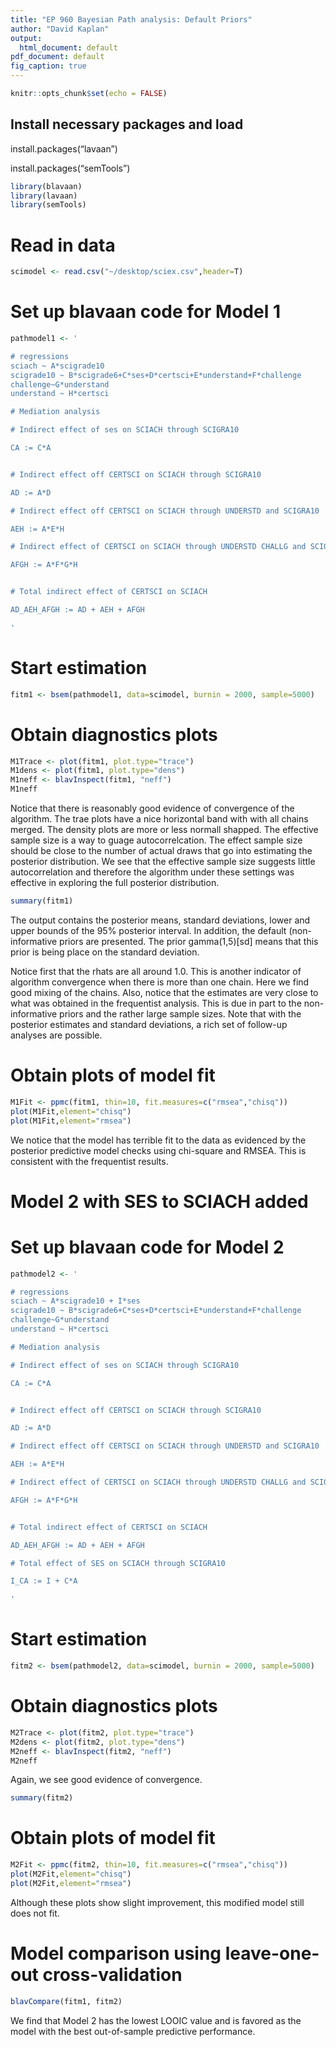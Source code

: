 ```yaml
---
title: "EP 960 Bayesian Path analysis: Default Priors"
author: "David Kaplan"
output:
  html_document: default
pdf_document: default
fig_caption: true
---
```

  
```r
knitr::opts_chunk$set(echo = FALSE)
```

## Install necessary packages and load

install.packages("lavaan")

install.packages("semTools")


```r
library(blavaan)
library(lavaan)
library(semTools)
```
# Read in data
```r
scimodel <- read.csv("~/desktop/sciex.csv",header=T)
```

# Set up blavaan code for Model 1
```r
pathmodel1 <- ' 

# regressions
sciach ~ A*scigrade10
scigrade10 ~ B*scigrade6+C*ses+D*certsci+E*understand+F*challenge
challenge~G*understand
understand ~ H*certsci

# Mediation analysis

# Indirect effect of ses on SCIACH through SCIGRA10

CA := C*A


# Indirect effect off CERTSCI on SCIACH through SCIGRA10

AD := A*D

# Indirect effect off CERTSCI on SCIACH through UNDERSTD and SCIGRA10

AEH := A*E*H

# Indirect effect of CERTSCI on SCIACH through UNDERSTD CHALLG and SCIGRA10

AFGH := A*F*G*H


# Total indirect effect of CERTSCI on SCIACH

AD_AEH_AFGH := AD + AEH + AFGH

'
```

# Start estimation
```r
fitm1 <- bsem(pathmodel1, data=scimodel, burnin = 2000, sample=5000)
```

# Obtain diagnostics plots
```r
M1Trace <- plot(fitm1, plot.type="trace")
M1dens <- plot(fitm1, plot.type="dens")
M1neff <- blavInspect(fitm1, "neff")
M1neff
```

Notice that there is reasonably good evidence of convergence of the algorithm. The trae plots have a nice horizontal band with with all chains merged.  The density plots are more or less normall shapped.  The effective sample size is a way to guage autocorrelcation.  The effect sample size should be close to the number of actual draws that go into estimating the posterior distribution.  We see that the effective sample size suggests little autocorrelation and therefore the algorithm under these settings was effective in exploring the full posterior distribution.  


```r
summary(fitm1)
```

The output contains the posterior means, standard deviations, lower and upper bounds of the 95% posterior interval. In addition, the default (non-informative priors are presented.  The prior gamma(1,5)[sd] means that this prior is being place on the standard deviation.   

Notice first that the rhats are all around 1.0. This is another indicator of algorithm convergence when there is more than one chain.  Here we find good mixing of the chains.  Also, notice that the estimates are very close to what was obtained in the frequentist analysis.  This is due in part to the non-informative priors and the rather large sample sizes.  Note that with the posterior estimates and standard deviations, a rich set of follow-up analyses are possible.  



# Obtain plots of model fit
```r
M1Fit <- ppmc(fitm1, thin=10, fit.measures=c("rmsea","chisq"))
plot(M1Fit,element="chisq")
plot(M1Fit,element="rmsea")

```

We notice that the model has terrible fit to the data as evidenced by the posterior predictive model checks using chi-square and RMSEA.  This is consistent with the frequentist results.


# Model 2 with SES to SCIACH added

# Set up blavaan code for Model 2

```r
pathmodel2 <- ' 

# regressions
sciach ~ A*scigrade10 + I*ses
scigrade10 ~ B*scigrade6+C*ses+D*certsci+E*understand+F*challenge
challenge~G*understand
understand ~ H*certsci

# Mediation analysis

# Indirect effect of ses on SCIACH through SCIGRA10

CA := C*A


# Indirect effect off CERTSCI on SCIACH through SCIGRA10

AD := A*D

# Indirect effect off CERTSCI on SCIACH through UNDERSTD and SCIGRA10

AEH := A*E*H

# Indirect effect of CERTSCI on SCIACH through UNDERSTD CHALLG and SCIGRA10

AFGH := A*F*G*H


# Total indirect effect of CERTSCI on SCIACH

AD_AEH_AFGH := AD + AEH + AFGH

# Total effect of SES on SCIACH through SCIGRA10

I_CA := I + C*A

'
```

# Start estimation
```r
fitm2 <- bsem(pathmodel2, data=scimodel, burnin = 2000, sample=5000)
```

# Obtain diagnostics plots
```r
M2Trace <- plot(fitm2, plot.type="trace")
M2dens <- plot(fitm2, plot.type="dens")
M2neff <- blavInspect(fitm2, "neff")
M2neff
```
Again, we see good evidence of convergence.

```r
summary(fitm2)
```

# Obtain plots of model fit
```r
M2Fit <- ppmc(fitm2, thin=10, fit.measures=c("rmsea","chisq"))
plot(M2Fit,element="chisq")
plot(M2Fit,element="rmsea")

```

Although these plots show slight improvement, this modified model still does not fit.

# Model comparison using leave-one-out cross-validation
```r
blavCompare(fitm1, fitm2)
```

We find that Model 2 has the lowest LOOIC value and is favored as the model with the best out-of-sample predictive performance.
